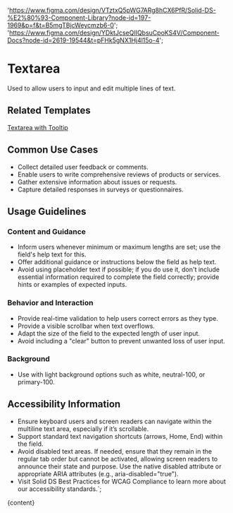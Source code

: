 

  'https://www.figma.com/design/VTztxQ5pWG7ARg8hCX6PfR/Solid-DS-%E2%80%93-Component-Library?node-id=197-1969&p=f&t=B5mgTBjcWeycmzb6-0';
  'https://www.figma.com/design/YDktJcseQIIQbsuCpoKS4V/Component-Docs?node-id=2619-19544&t=pFHk5gNX1Hj4l15o-4';

# Textarea

Used to allow users to input and edit multiple lines of text.

<DefaultStory />

<DocumentationLinks storybookLink="${storybookLink}" figmaLibrary="${figmaLibrary}" figmaDocs="${figmaDocs}" />

## Related Templates

[Textarea with Tooltip](?path=/docs/templates-tooltip--docs)

## Common Use Cases

- Collect detailed user feedback or comments.
- Enable users to write comprehensive reviews of products or services.
- Gather extensive information about issues or requests.
- Capture detailed responses in surveys or questionnaires.

## Usage Guidelines

### Content and Guidance

- Inform users whenever minimum or maximum lengths are set; use the field's help text for this.
- Offer additional guidance or instructions below the field as help text.
- Avoid using placeholder text if possible; if you do use it, don't include essential information required to complete the field correctly; provide hints or examples of expected inputs.

### Behavior and Interaction

- Provide real-time validation to help users correct errors as they type.
- Provide a visible scrollbar when text overflows.
- Adapt the size of the field to the expected length of user input.
- Avoid including a "clear" button to prevent unwanted loss of user input.

### Background

- Use with light background options such as white, neutral-100, or primary-100.

## Accessibility Information

- Ensure keyboard users and screen readers can navigate within the multiline text area, especially if it’s scrollable.
- Support standard text navigation shortcuts (arrows, Home, End) within the field.
- Avoid disabled text areas. If needed, ensure that they remain in the regular tab order but cannot be activated, allowing screen readers to announce their state and purpose. Use the native disabled attribute or appropriate ARIA attributes (e.g., aria-disabled="true").
- Visit <sd-link href="https://www.figma.com/design/YDktJcseQIIQbsuCpoKS4V/Component-Docs?node-id=10708-5011&t=Z1FxSGWkmXG5r5sw-4" target="_blank">Solid DS Best Practices for WCAG Compliance</sd-link> to learn more about our accessibility standards.`;

<Meta title="Components/sd-textarea/Overview" />

<OverviewFormatter story={TextareaStories.Default}>{content}</OverviewFormatter>
